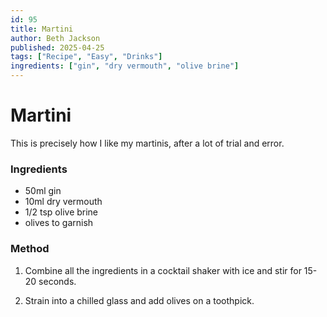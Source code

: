 ```yaml
---
id: 95
title: Martini
author: Beth Jackson
published: 2025-04-25
tags: ["Recipe", "Easy", "Drinks"]
ingredients: ["gin", "dry vermouth", "olive brine"]
---
```


# Martini

<BlogTextWrapper>

This is precisely how I like my martinis, after a lot of trial and error.

</BlogTextWrapper>

<BlogTextWrapper>

### Ingredients

- 50ml gin
- 10ml dry vermouth
- 1/2 tsp olive brine
- olives to garnish

### Method

1. Combine all the ingredients in a cocktail shaker with ice and stir for 15-20 seconds.

2. Strain into a chilled glass and add olives on a toothpick.

</BlogTextWrapper>

<ClickableTags tags={tags} />
